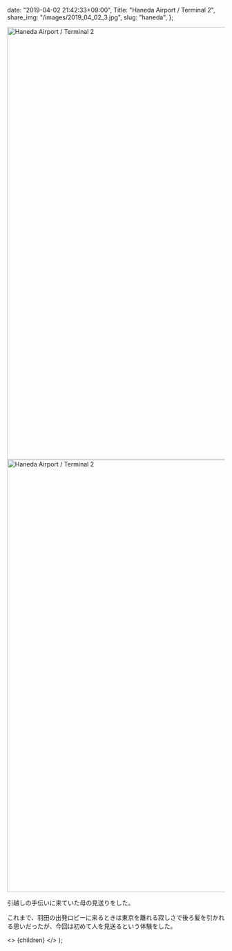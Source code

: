 
  date: "2019-04-02 21:42:33+09:00",
  Title: "Haneda Airport / Terminal 2",
  share_img: "/images/2019_04_02_3.jpg",
  slug: "haneda",
};

<img src="/images/2019_04_02_2.jpg" alt="Haneda Airport / Terminal 2" width="1500" height="1000" className="bg-gradient-to-r from-neutral-200 to-slate-200" />

<img src="/images/2019_04_02_3.jpg" alt="Haneda Airport / Terminal 2" width="1500" height="1000" className="bg-gradient-to-r from-neutral-200 to-slate-200" />

引越しの手伝いに来ていた母の見送りをした。

これまで、羽田の出発ロビーに来るときは東京を離れる寂しさで後ろ髪を引かれる思いだったが、今回は初めて人を見送るという体験をした。

  <>
    <Head>
      <title>{meta.Title} | 異郷好実</title>
    </Head>
    <PostLayout meta={meta}>{children}</PostLayout>
  </>
);
